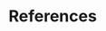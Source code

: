 <!-- `r if (knitr::is_html_output()) ' -->
<!-- # References {- #ref} -->
<!-- '` -->
# References {- #ref}

\chaptermark{REFERENCES}
\thispagestyle{empty}
\markboth{REFERENCES}{REFERENCES}
